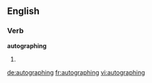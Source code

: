 ==English==

===Verb===
'''autographing'''

# {{present participle of|autograph}}

[[de:autographing]]
[[fr:autographing]]
[[vi:autographing]]